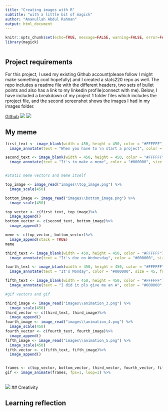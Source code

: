 ```yaml
---
title: "Creating images with R"
subtitle: "with a little bit of magick"
author: "Amanullah Abdul Rahman"
output: html_document
---
```


```r
knitr::opts_chunk$set(echo=TRUE, message=FALSE, warning=FALSE, error=FALSE)
library(magick)
```

```css

```

## Project requirements
For this project, I used my existing Github account(please follow I might make something cool hopefully) and I created a stats220 repo as well. The repo includes a readme file with the different headers, two sets of bullet points and also has a link to my linkedin profile(connect with me). Below, I have included a breakdown of my project 1 folder files which includes the rproject file, and the second screenshot shows the images I had in my images folder.  

[Github](https://github.com/femt28/stats220)
![](images\project_files1.png)
![](images\project_files2.png)


## My meme

```r
first_text <- image_blank(width = 450, height = 450, color = "#FFFFFF") %>% 
  image_annotate(text = "When you have to \n start a project", color = "#000000", size = 45, font = "Trebuchet", gravity = "center")

second_text <- image_blank(width = 450, height = 450, color = "#FFFFFF") %>% 
  image_annotate(text = "It's to make a meme", color = "#000000", size = 45, font = "Impact", gravity = "center")


#Static meme vectors and meme itself

top_image <- image_read("images\\top_image.png") %>%
  image_scale(450)

bottom_image <- image_read("images\\bottom_image.png") %>%
  image_scale(450)

top_vector <- c(first_text, top_image)%>%
  image_append()
bottom_vector <- c(second_text, bottom_image)%>%
  image_append()

meme <- c(top_vector, bottom_vector)%>%
  image_append(stack = TRUE)
meme
```


```r
third_text <- image_blank(width = 450, height = 450, color = "#FFFFFF") %>% 
  image_annotate(text = "It's due on Wednesday", color = "#000000", size = 45, font = "Impact", gravity = "center")

fourth_text <- image_blank(width = 450, height = 450, color = "#FFFFFF") %>% 
  image_annotate(text = "It's Monday", color = "#000000", size = 45, font = "Impact", gravity = "center")

fifth_text <- image_blank(width = 450, height = 450, color = "#FFFFFF") %>% 
  image_annotate(text = "I did it pls give me an A", color = "#000000", size = 45, font = "Impact", gravity = "center")

#gif vectors and gif

third_image <- image_read("images\\animation_3.png") %>%
  image_scale(450)
third_vector <- c(third_text, third_image)%>%
  image_append()
fourth_image <- image_read("images\\animation_4.png") %>%
  image_scale(450)
fourth_vector <- c(fourth_text, fourth_image)%>%
  image_append()
fifth_image <- image_read("images\\animation_5.png") %>%
  image_scale(450)
fifth_vector <- c(fifth_text, fifth_image)%>%
  image_append()


frames <- c(top_vector, bottom_vector, third_vector, fourth_vector, fifth_vector)
gif <- image_animate(frames, fps=1, loop=1) %>%
  

```
![](my_animation.gif)
## Creativity
  

## Learning reflection

